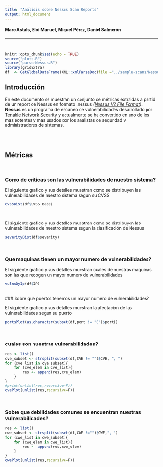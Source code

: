```yaml
---
title: "Análisis sobre Nessus Scan Reports"
output: html_document
---
```

#### Marc Astals, Eloi Manuel, Miquel Pérez, Daniel Salmerón

***
<br>

```r
knitr::opts_chunk$set(echo = TRUE)
source("plots.R")
source("parserNessus.R")
library(gridExtra)
df  <- GetGlobalDataFrame(XML::xmlParseDoc(file ="../sample-scans/Nessus_parser_okuspocus_v0o6cn.xml"))
```

## Introducción
En este documento se muestran un conjunto de métricas extraidas a partid de un report de Nessus en formato .nessus *([Nessus V2 File Format](http://static.tenable.com/documentation/nessus_v2_file_format.pdf))*.
<br>
**Nessus** es un programa de escaneo de vulnerabilidades desarrollado por [Tenable Network Security](http://www.tenable.com/) y actualmente se ha convertido en uno de los mas potentes y mas usados por los analistas de seguridad y administradores de sistemas.


<br><br>

## Métricas

<br>

### Como de criticas son las vulnerabilidades de nuestro sistema?

El siguiente grafico y sus detalles muestran como se distribuyen las vulnerabilidades de nuestro sistema segun su CVSS

```r
cvssDist(df$CVSS_Base)
``` 
<br>

El siguiente grafico y sus detalles muestran como se distribuyen las vulnerabilidades de nuestro sistema segun la clasificación de Nessus

```r
severityDist(df$severity)
``` 
<br>

### Que maquinas tienen un mayor numero de vulnerabilidades?

El siguiente grafico y sus detalles muestran cuales de nuestras maquinas son las que recogen un mayor numero de vulnerabilidades

```r
vulnsByIp(df$IP)
``` 

<br>
### Sobre que puertos tenemos un mayor numero de vulnerabilidades?

El siguiente grafico y sus detalles muestran la afectacion de las vulnerabilidades segun su puerto

```r
portsPlot(as.character(subset(df,port != "0")$port))
```

<br>

### cuales son nuestras vulnerabilidades?

```r
res <- list()
cve_subset <- strsplit(subset(df,CVE != "")$CVE, ", ")
for (cve_list in cve_subset){
    for (cve_elem in cve_list){
        res <- append(res,cve_elem)
    }
}
#print(unlist(res,recursive=F))
cvePlot(unlist(res,recursive=F))
```

<br>

### Sobre que debilidades comunes se encuentran nuestras vulnerabilidades?

```r
res <- list()
cwe_subset <- strsplit(subset(df,CWE !="")$CWE,", ")
for (cwe_list in cwe_subset){
    for (cwe_elem in cwe_list){
        res <- append(res,cwe_elem)
    }
}
cwePlot(unlist(res,recursive=F))
```



